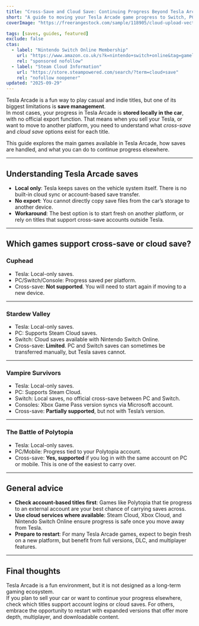 ```yaml
---
title: "Cross-Save and Cloud Save: Continuing Progress Beyond Tesla Arcade"
short: "A guide to moving your Tesla Arcade game progress to Switch, PC, or consoles, and where cloud saves are supported."
coverImage: "https://freerangestock.com/sample/118905/cloud-upload-vector-icon.jpg"

tags: [saves, guides, featured]
exclude: false
ctas:
  - label: "Nintendo Switch Online Membership"
    url: "https://www.amazon.co.uk/s?k=nintendo+switch+online&tag=gamelocnet-21"
    rel: "sponsored nofollow"
  - label: "Steam Cloud Information"
    url: "https://store.steampowered.com/search/?term=cloud+save"
    rel: "nofollow noopener"
updated: "2025-09-29"
---
```



Tesla Arcade is a fun way to play casual and indie titles, but one of its biggest limitations is **save management**.  
In most cases, your progress in Tesla Arcade is **stored locally in the car**, with no official export function. That means when you sell your Tesla, or want to move to another platform, you need to understand what *cross-save* and *cloud save* options exist for each title.

This guide explores the main games available in Tesla Arcade, how saves are handled, and what you can do to continue progress elsewhere.

---

## Understanding Tesla Arcade saves
- **Local only**: Tesla keeps saves on the vehicle system itself. There is no built-in cloud sync or account-based save transfer.  
- **No export**: You cannot directly copy save files from the car’s storage to another device.  
- **Workaround**: The best option is to start fresh on another platform, or rely on titles that support cross-save accounts outside Tesla.  

---

## Which games support cross-save or cloud save?

### Cuphead
- Tesla: Local-only saves.  
- PC/Switch/Console: Progress saved per platform.  
- Cross-save: **Not supported**. You will need to start again if moving to a new device.  

<AffiliateLinks slug="cuphead" />

---

### Stardew Valley
- Tesla: Local-only saves.  
- PC: Supports Steam Cloud saves.  
- Switch: Cloud saves available with Nintendo Switch Online.  
- Cross-save: **Limited**. PC and Switch saves can sometimes be transferred manually, but Tesla saves cannot.  

<AffiliateLinks slug="stardew-valley" />

---

### Vampire Survivors
- Tesla: Local-only saves.  
- PC: Supports Steam Cloud.  
- Switch: Local saves, no official cross-save between PC and Switch.  
- Consoles: Xbox Game Pass version syncs via Microsoft account.  
- Cross-save: **Partially supported**, but not with Tesla’s version.  

<AffiliateLinks slug="vampire-survivors" />

---

### The Battle of Polytopia
- Tesla: Local-only saves.  
- PC/Mobile: Progress tied to your Polytopia account.  
- Cross-save: **Yes, supported** if you log in with the same account on PC or mobile. This is one of the easiest to carry over.  

<AffiliateLinks slug="the-battle-of-polytopia" />

---

## General advice

- **Check account-based titles first**: Games like Polytopia that tie progress to an external account are your best chance of carrying saves across.  
- **Use cloud services where available**: Steam Cloud, Xbox Cloud, and Nintendo Switch Online ensure progress is safe once you move away from Tesla.  
- **Prepare to restart**: For many Tesla Arcade games, expect to begin fresh on a new platform, but benefit from full versions, DLC, and multiplayer features.  

---

## Final thoughts

Tesla Arcade is a fun environment, but it is not designed as a long-term gaming ecosystem.  
If you plan to sell your car or want to continue your progress elsewhere, check which titles support account logins or cloud saves. For others, embrace the opportunity to restart with expanded versions that offer more depth, multiplayer, and downloadable content.
